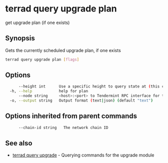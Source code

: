 # terrad query upgrade plan

get upgrade plan (if one exists)

## Synopsis

Gets the currently scheduled upgrade plan, if one exists

```sh Terrad
terrad query upgrade plan [flags]
```

## Options

```sh Terrad
      --height int      Use a specific height to query state at (this can error if the node is pruning state)
  -h, --help            help for plan
      --node string     <host>:<port> to Tendermint RPC interface for this chain (default "tcp://localhost:26657")
  -o, --output string   Output format (text|json) (default "text")
```

## Options inherited from parent commands

```sh Terrad
      --chain-id string   The network chain ID
```

## See also

* [terrad query upgrade](terrad_query_upgrade.mdx)	 - Querying commands for the upgrade module


